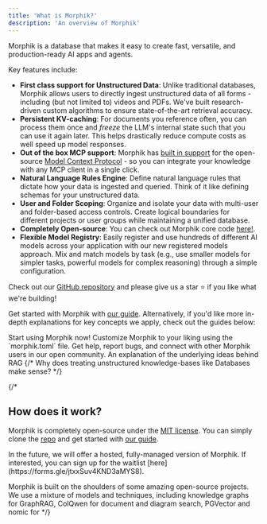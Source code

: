 ```yaml
---
title: 'What is Morphik?'
description: 'An overview of Morphik'
---
```


Morphik is a database that makes it easy to create fast, versatile, and production-ready AI apps and agents.

Key features include:

- **First class support for Unstructured Data**: Unlike traditional databases, Morphik allows users to directly ingest unstructured data of all forms - including (but not limited to) videos and PDFs. We've built research-driven custom algorithms to ensure state-of-the-art retrieval accuracy.
- **Persistent KV-caching**: For documents you reference often, you can process them once and *freeze* the LLM's internal state such that you can use it again later. This helps drastically reduce compute costs as well speed up model responses.
- **Out of the box MCP support**: Morphik has [built in support](/using-morphik/mcp) for the open-source [Model Context Protocol](https://modelcontextprotocol.io/introduction) - so you can integrate your knowledge with any MCP client in a single click.
- **Natural Language Rules Engine**: Define natural language rules that dictate how your data is ingested and queried. Think of it like defining schemas for your unstructured data.
- **User and Folder Scoping**: Organize and isolate your data with multi-user and folder-based access controls. Create logical boundaries for different projects or user groups while maintaining a unified database.
- **Completely Open-source**: You can check out Morphik core code [here!](https://github.com/morphik-org/morphik-core/).
- **Flexible Model Registry**: Easily register and use hundreds of different AI models across your application with our new registered models approach. Mix and match models by task (e.g., use smaller models for simpler tasks, powerful models for complex reasoning) through a simple configuration.

Check out our [GitHub repository](https://github.com/morphik-org/morphik-core/) and please give us a star ⭐ if you like what we're building!

Get started with Morphik with [our guide](/getting-started). Alternatively, if you'd like more in-depth explanations for key concepts we apply, check out the guides below:

<CardGroup cols={2}>
<Card icon="rocket" title="Get Started" href="/getting-started">
  Start using Morphik now!
</Card>
<Card icon="gear" title="Configure Morphik" href="/configuration">
  Customize Morphik to your liking using the `morphik.toml` file.
</Card>
<Card icon="discord" title="Join our Community" href="https://discord.gg/BwMtv3Zaju">
  Get help, report bugs, and connect with other Morphik users in our open community.
</Card>
<Card icon="brain" title="Retrieval Augmented Generation" href="/concepts/naive-rag">
An explanation of the underlying ideas behind RAG
</Card>
{/* <Card icon="database" title="Database Primitives" href="/concepts/databases">
Why does treating unstructured knowledge-bases like Databases make sense?
</Card> */}
</CardGroup>


{/* 
## How does it work?

Morphik is completely open-source under the [MIT license](https://github.com/morphik-org/morphik-core/blob/main/LICENSE). You can simply clone the [repo](https://github.com/morphik-org/morphik-core/) and get started with [our guide](/getting-started).

<Note>
In the future, we will offer a hosted, fully-managed version of Morphik. If interested, you can sign up for the waitlist [here](https://forms.gle/jtxxSuv4KND3aMYS8). 
</Note>

Morphik is built on the shoulders of some amazing open-source projects. We use a mixture of models and techniques, including knowledge graphs for GraphRAG, ColQwen for document and diagram search, PGVector and nomic for  */}
